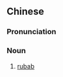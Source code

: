 {{also|热瓦普}}
==Chinese==
{{zh-forms|s=热瓦普}}
{{wikipedia|lang=zh}}

===Pronunciation===
{{zh-pron
|m=rèwǎpǔ
|cat=n
}}

===Noun===
{{zh-noun}}

# {{lb|zh|musical instrument}} [[rubab]] {{gloss|traditional Central Asian lute-like musical instrument}}